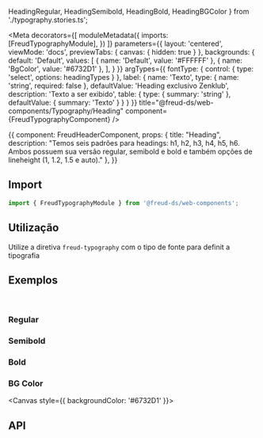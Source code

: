 
  HeadingRegular,
  HeadingSemibold,
  HeadingBold,
  HeadingBGColor
} from './typography.stories.ts';

<Meta
  decorators={[
    moduleMetadata({
      imports: [FreudTypographyModule],
    })
  ]}
  parameters={{
    layout: 'centered',
    viewMode: 'docs',
    previewTabs: {
      canvas: { hidden: true }
    },
    backgrounds: {
      default: 'Default',
      values: [
        { name: 'Default', value: '#FFFFFF' },
        { name: 'BgColor', value: '#6732D1' },
      ],
    }
  }}
  argTypes={{
    fontType: {
      control: {
        type: 'select',
        options: headingTypes
      }
    },
    label: {
      name: 'Texto',
      type: { name: 'string', required: false },
      defaultValue: 'Heading exclusivo Zenklub',
      description: 'Texto a ser exibido',
      table: {
        type: { summary: 'string' },
        defaultValue: { summary: 'Texto' }
      }
    }
  }}
title="@freud-ds/web-components/Typography/Heading" component={FreudTypographyComponent} />

<Story name="Storyname-hidden">
  {{
    component: FreudHeaderComponent,
    props: {
      title: "Heading",
      description: "Temos seis padrões para headings: h1, h2, h3, h4, h5, h6. Ambos possuem sua versão regular, semibold e bold e também opções de lineheight (1, 1.2, 1.5 e auto)."
    },
  }}
</Story>

## <a id="importing"></a>Import

```ts
import { FreudTypographyModule } from '@freud-ds/web-components';
```

## Utilização
Utilize a diretiva `freud-typography` com o tipo de fonte para definit a tipografia

## <a id="exemplos"></a>Exemplos
<br />

### Regular
<Canvas>
  <Story story={HeadingRegular}/>
</Canvas>

### Semibold
<Canvas>
  <Story story={HeadingSemibold}/>
</Canvas>

### Bold
<Canvas>
  <Story story={HeadingBold}/>
</Canvas>

### BG Color
<Canvas style={{ backgroundColor: '#6732D1' }}>
  <Story story={HeadingBGColor}/>
</Canvas>


## <a id="api"></a>API

<ArgsTable of={FreudTypographyComponent} />

